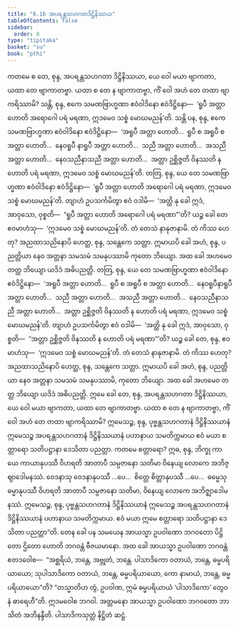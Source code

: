 ```yaml
---
title: "6.16 အပရန္တသဟဂတဒိဋ္ဌိနိဿယ"
tableOfContents: false
sidebar:
  order: 8
type: "tipitaka"
basket: "su"
book: "pthi"
---
```



<DynamicBreadcrumb />

<Division number="194" book="pthi">

<Paragraph number="390" book="pthi">
ကတမေ စ တေ, စုန္ဒ, အပရန္တသဟဂတာ ဒိဋ္ဌိနိဿယာ, ယေ ဝေါ မယာ ဗျာကတာ, ယထာ တေ ဗျာကာတဗ္ဗာ. ယထာ စ တေ န ဗျာကာတဗ္ဗာ, ကိံ ဝေါ အဟံ တေ တထာ ဗျာကရိဿာမိ? သန္တိ, စုန္ဒ, ဧကေ သမဏဗြာဟ္မဏာ ဧဝံဝါဒိနော ဧဝံဒိဋ္ဌိနော—  ‘ရူပီ အတ္တာ ဟောတိ အရောဂေါ ပရံ မရဏာ, ဣဒမေဝ သစ္စံ မောဃမညန်’တိ. သန္တိ ပန, စုန္ဒ, ဧကေ သမဏဗြာဟ္မဏာ ဧဝံဝါဒိနော ဧဝံဒိဋ္ဌိနော—  ‘အရူပီ အတ္တာ ဟောတိ…  ရူပီ စ အရူပီ စ အတ္တာ ဟောတိ…  နေဝရူပီ နာရူပီ အတ္တာ ဟောတိ…  သညီ အတ္တာ ဟောတိ…  အသညီ အတ္တာ ဟောတိ…  နေဝသညီနာသညီ အတ္တာ ဟောတိ…  အတ္တာ ဥစ္ဆိဇ္ဇတိ ဝိနဿတိ န ဟောတိ ပရံ မရဏာ, ဣဒမေဝ သစ္စံ မောဃမညန်’တိ. တတြ, စုန္ဒ, ယေ တေ သမဏဗြာဟ္မဏာ ဧဝံဝါဒိနော ဧဝံဒိဋ္ဌိနော—  ‘ရူပီ အတ္တာ ဟောတိ အရောဂေါ ပရံ မရဏာ, ဣဒမေဝ သစ္စံ မောဃမညန်’တိ. တျာဟံ ဥပသင်္ကမိတွာ ဧဝံ ဝဒါမိ—  ‘အတ္ထိ နု ခေါ ဣဒံ, အာဝုသော, ဝုစ္စတိ—  “ရူပီ အတ္တာ ဟောတိ အရောဂေါ ပရံ မရဏာ”’တိ? ယဉ္စ ခေါ တေ ဧဝမာဟံသု—  ‘ဣဒမေဝ သစ္စံ မောဃမညန်’တိ. တံ တေသံ နာနုဇာနာမိ. တံ ကိဿ ဟေတု? အညထာသညိနောပိ ဟေတ္ထ, စုန္ဒ, သန္တေကေ သတ္တာ. ဣမာယပိ ခေါ အဟံ, စုန္ဒ, ပညတ္တိယာ နေဝ အတ္တနာ သမသမံ သမနုပဿာမိ ကုတော ဘိယျော. အထ ခေါ အဟမေဝ တတ္ထ ဘိယျော ယဒိဒံ အဓိပညတ္တိ.
</Paragraph>

</Division>
<Division number="195" book="pthi">

<Paragraph number="391" book="pthi">
တတြ, စုန္ဒ, ယေ တေ သမဏဗြာဟ္မဏာ ဧဝံဝါဒိနော ဧဝံဒိဋ္ဌိနော—  ‘အရူပီ အတ္တာ ဟောတိ…  ရူပီ စ အရူပီ စ အတ္တာ ဟောတိ…  နေဝရူပီနာရူပီ အတ္တာ ဟောတိ…  သညီ အတ္တာ ဟောတိ…  အသညီ အတ္တာ ဟောတိ…  နေဝသညီနာသညီ အတ္တာ ဟောတိ…  အတ္တာ ဥစ္ဆိဇ္ဇတိ ဝိနဿတိ န ဟောတိ ပရံ မရဏာ, ဣဒမေဝ သစ္စံ မောဃမညန်’တိ. တျာဟံ ဥပသင်္ကမိတွာ ဧဝံ ဝဒါမိ—  ‘အတ္ထိ နု ခေါ ဣဒံ, အာဝုသော, ဝုစ္စတိ—  “အတ္တာ ဥစ္ဆိဇ္ဇတိ ဝိနဿတိ န ဟောတိ ပရံ မရဏာ”’တိ? ယဉ္စ ခေါ တေ, စုန္ဒ, ဧဝမာဟံသု—  ‘ဣဒမေဝ သစ္စံ မောဃမညန်’တိ. တံ တေသံ နာနုဇာနာမိ. တံ ကိဿ ဟေတု? အညထာသညိနောပိ ဟေတ္ထ, စုန္ဒ, သန္တေကေ သတ္တာ. ဣမာယပိ ခေါ အဟံ, စုန္ဒ, ပညတ္တိယာ နေဝ အတ္တနာ သမသမံ သမနုပဿာမိ, ကုတော ဘိယျော. အထ ခေါ အဟမေဝ တတ္ထ ဘိယျော ယဒိဒံ အဓိပညတ္တိ. ဣမေ ခေါ တေ, စုန္ဒ, အပရန္တသဟဂတာ ဒိဋ္ဌိနိဿယာ, ယေ ဝေါ မယာ ဗျာကတာ, ယထာ တေ ဗျာကာတဗ္ဗာ. ယထာ စ တေ န ဗျာကာတဗ္ဗာ, ကိံ ဝေါ အဟံ တေ တထာ ဗျာကရိဿာမိ?
</Paragraph>

</Division>
<Division number="196" book="pthi">

<Paragraph number="392" book="pthi">
ဣမေသဉ္စ, စုန္ဒ, ပုဗ္ဗန္တသဟဂတာနံ ဒိဋ္ဌိနိဿယာနံ ဣမေသဉ္စ အပရန္တသဟဂတာနံ ဒိဋ္ဌိနိဿယာနံ ပဟာနာယ သမတိက္ကမာယ ဧဝံ မယာ စတ္တာရော သတိပဋ္ဌာနာ ဒေသိတာ ပညတ္တာ. ကတမေ စတ္တာရော? ဣဓ, စုန္ဒ, ဘိက္ခု ကာယေ ကာယာနုပဿီ ဝိဟရတိ အာတာပီ သမ္ပဇာနော သတိမာ ဝိနေယျ လောကေ အဘိဇ္ဈာဒေါမနဿံ. ဝေဒနာသု ဝေဒနာနုပဿီ …ပေ…  စိတ္တေ စိတ္တာနုပဿီ …ပေ…  ဓမ္မေသု ဓမ္မာနုပဿီ ဝိဟရတိ အာတာပီ သမ္ပဇာနော သတိမာ, ဝိနေယျ လောကေ အဘိဇ္ဈာဒေါမနဿံ. ဣမေသဉ္စ, စုန္ဒ, ပုဗ္ဗန္တသဟဂတာနံ ဒိဋ္ဌိနိဿယာနံ ဣမေသဉ္စ အပရန္တသဟဂတာနံ ဒိဋ္ဌိနိဿယာနံ ပဟာနာယ သမတိက္ကမာယ. ဧဝံ မယာ ဣမေ စတ္တာရော သတိပဋ္ဌာနာ ဒေသိတာ ပညတ္တာ”တိ.
</Paragraph>

</Division>
<Division number="197" book="pthi">

<Paragraph number="393" book="pthi">
တေန ခေါ ပန သမယေန အာယသ္မာ ဥပဝါဏော ဘဂဝတော ပိဋ္ဌိတော ဌိတော ဟောတိ ဘဂဝန္တံ ဗီဇယမာနော. အထ ခေါ အာယသ္မာ ဥပဝါဏော ဘဂဝန္တံ ဧတဒဝေါစ—  “အစ္ဆရိယံ, ဘန္တေ, အဗ္ဘုတံ, ဘန္တေ. ပါသာဒိကော ဝတာယံ, ဘန္တေ, ဓမ္မပရိယာယော; သုပါသာဒိကော ဝတာယံ, ဘန္တေ, ဓမ္မပရိယာယော, ကော နာမာယံ, ဘန္တေ, ဓမ္မပရိယာယော”တိ? “တသ္မာတိဟ တွံ, ဥပဝါဏ, ဣမံ ဓမ္မပရိယာယံ ‘ပါသာဒိကော’ တွေဝ နံ ဓာရေဟီ”တိ.
</Paragraph>

<Paragraph number="394" book="pthi">
ဣဒမဝေါစ ဘဂဝါ. အတ္တမနော အာယသ္မာ ဥပဝါဏော ဘဂဝတော ဘာသိတံ အဘိနန္ဒီတိ.

</Paragraph>
</Division>

<Paragraph number="395" type="center" book="pthi">
ပါသာဒိကသုတ္တံ နိဋ္ဌိတံ ဆဋ္ဌံ.
</Paragraph>